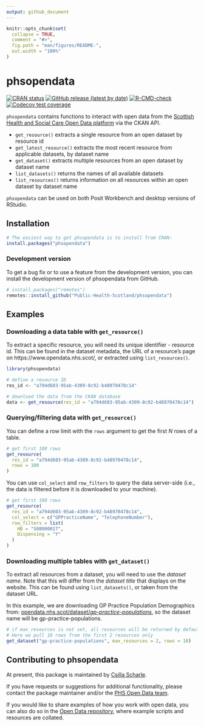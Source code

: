 ```yaml
---
output: github_document
---
```


<!-- README.md is generated from README.Rmd. Please edit that file -->

```r
knitr::opts_chunk$set(
  collapse = TRUE,
  comment = "#>",
  fig.path = "man/figures/README-",
  out.width = "100%"
)
```

# phsopendata

<!-- badges: start -->
[![CRAN status](https://www.r-pkg.org/badges/version/phsopendata)](https://CRAN.R-project.org/package=phsopendata)
[![GitHub release (latest by date)](https://img.shields.io/github/v/release/Public-Health-Scotland/phsopendata)](https://github.com/Public-Health-Scotland/phsopendata/releases/latest)
[![R-CMD-check](https://github.com/Public-Health-Scotland/phsopendata/actions/workflows/R-CMD-check.yaml/badge.svg)](https://github.com/Public-Health-Scotland/phsopendata/actions/workflows/R-CMD-check.yaml)
[![Codecov test coverage](https://codecov.io/gh/Public-Health-Scotland/phsopendata/branch/master/graph/badge.svg)](https://app.codecov.io/gh/Public-Health-Scotland/phsopendata?branch=master)
<!-- badges: end -->

`phsopendata` contains functions to interact with open data from the [Scottish Health and Social Care Open Data platform](https://www.opendata.nhs.scot/) via the CKAN API. 

- `get_resource()` extracts a single resource from an open dataset by resource id
- `get_latest_resource()` extracts the most recent resource from applicable datasets, by dataset name
- `get_dataset()` extracts multiple resources from an open dataset by dataset name
- `list_datasets()` returns the names of all available datasets 
- `list_resources()` returns information on all resources within an open dataset by dataset name


`phsopendata` can be used on both Posit Workbench and desktop versions of RStudio.

## Installation

```r
# The easiest way to get phsopendata is to install from CRAN:
install.packages("phsopendata")
```

### Development version

To get a bug fix or to use a feature from the development version, you can install 
the development version of phsopendata from GitHub.

```r
# install.packages("remotes")
remotes::install_github("Public-Health-Scotland/phsopendata")
```

## Examples

### Downloading a data table with `get_resource()`

To extract a specific resource, you will need its unique identifier - resource id. This can be found in the dataset metadata, the URL of a resource's page on https://www.opendata.nhs.scot/, or extracted using `list_resources()`.

```r
library(phsopendata)

# define a resource ID
res_id <- "a794d603-95ab-4309-8c92-b48970478c14"

# download the data from the CKAN database
data <- get_resource(res_id = "a794d603-95ab-4309-8c92-b48970478c14")
```

### Querying/filtering data with `get_resource()`
You can define a row limit with the `rows` argument to get the first *N* rows of a table.
```r
# get first 100 rows
get_resource(
  res_id = "a794d603-95ab-4309-8c92-b48970478c14",
  rows = 100
)
```

You can use `col_select` and `row_filters` to query the data server-side (i.e., the data is filtered before it is downloaded to your machine).
```r
# get first 100 rows
get_resource(
  res_id = "a794d603-95ab-4309-8c92-b48970478c14",
  col_select = c("GPPracticeName", "TelephoneNumber"),
  row_filters = list(
    HB = "S08000017",
    Dispensing = "Y"
  )
)
```

### Downloading multiple tables with `get_dataset()`

To extract all resources from a dataset, you will need to use the *dataset name*. Note that this will differ from the *dataset title* that displays on the website. This can be found using `list_datasets()`, or taken from the dataset URL. 

In this example, we are downloading GP Practice Population Demographics from: [opendata.nhs.scot/dataset/*gp-practice-populations*](https://www.opendata.nhs.scot/dataset/gp-practice-populations), so the dataset name will be gp-practice-populations.


```r
# if max_resources is not set, all resources will be returned by default.
# Here we pull 10 rows from the first 2 resources only
get_dataset("gp-practice-populations", max_resources = 2, rows = 10)
```

## Contributing to phsopendata

At present, this package is maintained by [Csilla Scharle](https://github.com/csillasch).

If you have requests or suggestions for additional functionality, please contact the package maintainer and/or the [PHS Open Data team](mailto:phs.opendata@phs.scot).

If you would like to share examples of how you work with open data, you can also do so in the [Open Data repository](https://github.com/Public-Health-Scotland/Open-Data), where example scripts and resources are collated.
